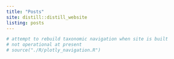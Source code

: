 ```yaml
---
title: "Posts"
site: distill::distill_website
listing: posts
---
```


```r
# attempt to rebuild taxonomic navigation when site is built
# not operational at present
# source("./R/plotly_navigation.R")
```